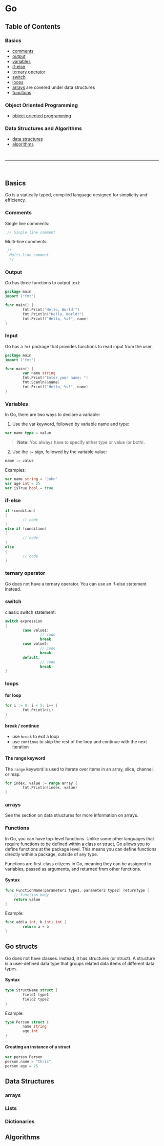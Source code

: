 # Go

## Table of Contents

### Basics 
 - [comments](#comments)
 - [output](#output)
 - [variables](#variables)
 - [if-else](#if-else)
 - [ternary operator](#ternary-operator)
 - [switch](#switch)
 - [loops](#loops)
 - [arrays](#arrays) are covered under data structures
 - [functions](#functions)


### Object Oriented Programming
 - [object oriented programming](#object-oriented-programming)


### Data Structures and Algorithms
 - [data structures](#data-structures)
 - [algorithms](#algorithms)

<br />
<hr />
<br />

## Basics

Go is a statically typed, compiled language designed for simplicity and efficiency.


### Comments

Single line comments:

```go
 // Single line comment
```

Multi-line comments:

```go
 /*
  Multi-line comment
  */
```

### Output

Go has three functions to output text:

```go
package main
import ("fmt")

func main() {
		fmt.Print("Hello, World!")
		fmt.Println("Hello, World!")
		fmt.Printf("Hello, %s!", name)
}
```


### Input

Go has a `fmt` package that provides functions to read input from the user.

```go
package main
import ("fmt")

func main() {
		var name string
		fmt.Print("Enter your name: ")
		fmt.Scanln(&name)
		fmt.Printf("Hello, %s!", name)
}
```


### Variables

In Go, there are two ways to declare a variable:

1. Use the var keyword, followed by variable name and type:

```go
var name type = value
```

>**Note:** You always have to specify either type or value (or both).


2. Use the `:=` sign, followed by the variable value:

```go
name := value
```

Examples:

```go
var name string = "John"
var age int = 25
var isTrue bool = true
```


### if-else

```go
if (condition)
{
		// code
}
else if (condition)
{
		// code
}
else
{
		// code
}
```

### ternary operator

Go does not have a ternary operator. You can use an if-else statement instead.


### switch

classic switch statement:

```go
switch expression
{
		case value1:
				// code
				break;
		case value2:
				// code
				break;
		default:
				// code
				break;
}
```


### loops

#### for loop

```go
for i := 0; i < 5; i++ {
		fmt.Println(i)
}
```


#### break / continue

 - use `break` to exit a loop
 - use `continue` to skip the rest of the loop and continue with the next iteration


#### The range keyword

The `range` keyword is used to iterate over items in an array, slice, channel, or map.

```go
for index, value := range array {
		fmt.Println(index, value)
}
```


### arrays

See the section on data structures for more information on arrays.

### Functions

In Go, you can have top-level functions. Unlike some other languages that require functions to be defined within a class or struct, Go allows you to define functions at the package level. This means you can define functions directly within a package, outside of any type.

Functions are first-class citizens in Go, meaning they can be assigned to variables, passed as arguments, and returned from other functions.

#### Syntax

```go
func FunctionName(parameter1 type1, parameter2 type2) returnType {
    // function body
    return value
}
```

Example:

```go
func add(a int, b int) int {
		return a + b
}
```




## Go structs

Go does not have classes. Instead, it has structures (or struct). A structure is a user-defined data type that groups related data items of different data types.

#### Syntax

```go
type StructName struct {
		field1 type1
		field2 type2
}
```

Example:

```go
type Person struct {
		name string
		age int
}
```

#### Creating an instance of a struct

```go
var person Person
person.name = "Chris"
person.age = 25
```


## Data Structures

### arrays


### Lists



### Dictionaries






## Algorithms